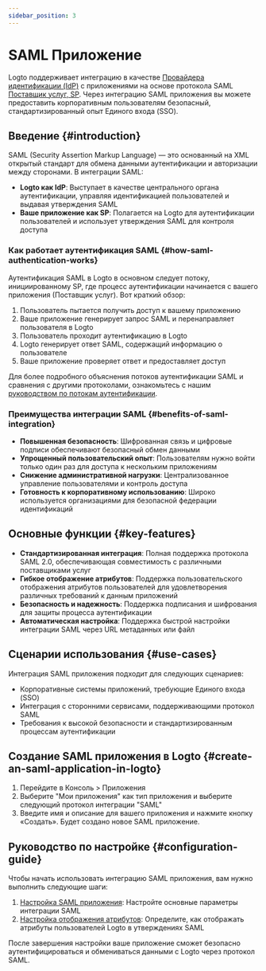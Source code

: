 ```yaml
---
sidebar_position: 3
---
```


# SAML Приложение

Logto поддерживает интеграцию в качестве [Провайдера идентификации (IdP)](https://auth.wiki/identity-provider) с приложениями на основе протокола SAML [Поставщик услуг, SP](https://auth.wiki/service-provider). Через интеграцию SAML приложения вы можете предоставить корпоративным пользователям безопасный, стандартизированный опыт Единого входа (SSO).

## Введение \{#introduction}

SAML (Security Assertion Markup Language) — это основанный на XML открытый стандарт для обмена данными аутентификации и авторизации между сторонами. В интеграции SAML:

- **Logto как IdP**: Выступает в качестве центрального органа аутентификации, управляя идентификацией пользователей и выдавая утверждения SAML
- **Ваше приложение как SP**: Полагается на Logto для аутентификации пользователей и использует утверждения SAML для контроля доступа

### Как работает аутентификация SAML \{#how-saml-authentication-works}

Аутентификация SAML в Logto в основном следует потоку, инициированному SP, где процесс аутентификации начинается с вашего приложения (Поставщик услуг). Вот краткий обзор:

1. Пользователь пытается получить доступ к вашему приложению
2. Ваше приложение генерирует запрос SAML и перенаправляет пользователя в Logto
3. Пользователь проходит аутентификацию в Logto
4. Logto генерирует ответ SAML, содержащий информацию о пользователе
5. Ваше приложение проверяет ответ и предоставляет доступ

Для более подробного объяснения потоков аутентификации SAML и сравнения с другими протоколами, ознакомьтесь с нашим [руководством по потокам аутентификации](/integrate-logto/integrate-logto-into-your-application/understand-authentication-flow.mdx#saml-authentication-flow).

### Преимущества интеграции SAML \{#benefits-of-saml-integration}

- **Повышенная безопасность**: Шифрованная связь и цифровые подписи обеспечивают безопасный обмен данными
- **Упрощенный пользовательский опыт**: Пользователям нужно войти только один раз для доступа к нескольким приложениям
- **Снижение административной нагрузки**: Централизованное управление пользователями и контроль доступа
- **Готовность к корпоративному использованию**: Широко используется организациями для безопасной федерации идентификаций

## Основные функции \{#key-features}

- **Стандартизированная интеграция**: Полная поддержка протокола SAML 2.0, обеспечивающая совместимость с различными поставщиками услуг
- **Гибкое отображение атрибутов**: Поддержка пользовательского отображения атрибутов пользователей для удовлетворения различных требований к данным приложений
- **Безопасность и надежность**: Поддержка подписания и шифрования для защиты процесса аутентификации
- **Автоматическая настройка**: Поддержка быстрой настройки интеграции SAML через URL метаданных или файл

## Сценарии использования \{#use-cases}

Интеграция SAML приложения подходит для следующих сценариев:

- Корпоративные системы приложений, требующие Единого входа (SSO)
- Интеграция с сторонними сервисами, поддерживающими протокол SAML
- Требования к высокой безопасности и стандартизированным процессам аутентификации

## Создание SAML приложения в Logto \{#create-an-saml-application-in-logto}

1. Перейдите в <CloudLink to="/applications">Консоль > Приложения</CloudLink>
2. Выберите "Мои приложения" как тип приложения и выберите следующий протокол интеграции "SAML"
3. Введите имя и описание для вашего приложения и нажмите кнопку «Создать». Будет создано новое SAML приложение.

## Руководство по настройке \{#configuration-guide}

Чтобы начать использовать интеграцию SAML приложения, вам нужно выполнить следующие шаги:

1. [Настройка SAML приложения](/integrate-logto/saml-app/setup.mdx): Настройте основные параметры интеграции SAML
2. [Настройка отображения атрибутов](/integrate-logto/saml-app/attribute-mapping.mdx): Определите, как отображать атрибуты пользователей Logto в утверждениях SAML

После завершения настройки ваше приложение сможет безопасно аутентифицироваться и обмениваться данными с Logto через протокол SAML.
